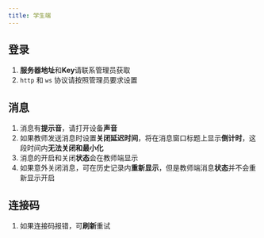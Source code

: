 ```yaml
---
title: 学生端
---
```


## 登录

1. **服务器地址**和**Key**请联系管理员获取
2. `http` 和 `ws` 协议请按照管理员要求设置

## 消息

1. 消息有**提示音**，请打开设备**声音**
2. 如果教师发送消息时设置**关闭延迟时间**，将在消息窗口标题上显示**倒计时**，这段时间内**无法关闭和最小化**
3. 消息的开启和关闭**状态**会在教师端显示
4. 如果意外关闭消息，可在历史记录内**重新显示**，但是教师端消息**状态**并不会重新显示开启

## 连接码

1. 如果连接码报错，可**刷新**重试
